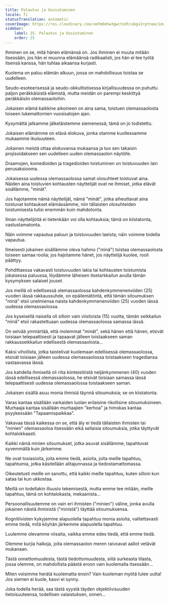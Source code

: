 ```yaml
---
title: Palautus ja Uusiutuminen
locale: fi
statusTranslation: automatic
coverImage: https://res.cloudinary.com/xmfm6mhw3gwctndtcubgx2rptnae/image/upload/v1740468922/small_cover_tratado_de_psicologia_revolucionaria_a4c0dca4e0.webp
sidebar:
    label: 25. Palautus ja Uusiutuminen
    order: 25
---
```

Ihminen on se, mitä hänen elämänsä on. Jos ihminen ei muuta mitään itsessään, jos hän ei muunna elämäänsä radikaalisti, jos hän ei tee työtä itsensä kanssa, hän tuhlaa aikaansa kurjasti.

Kuolema on paluu elämän alkuun, jossa on mahdollisuus toistaa se uudelleen.

Seudo-esoteerisessä ja seudo-okkultistisessa kirjallisuudessa on puhuttu paljon peräkkäisistä elämistä, mutta meidän on parempi keskittyä peräkkäisiin olemassaoloihin.

Jokaisen elämä kaikkine aikoineen on aina sama, toistuen olemassaolosta toiseen lukemattomien vuosisatojen ajan.

Kysymättä jatkamme jälkeläistemme siemenessä; tämä on jo todistettu.

Jokaisen elämämme on elävä elokuva, jonka otamme kuollessamme mukaamme ikuisuuteen.

Jokainen meistä ottaa elokuvansa mukaansa ja tuo sen takaisin projisoidakseen sen uudelleen uuden olemassaolon näytölle.

Draamojen, komedioiden ja tragedioiden toistuminen on toistuvuuden lain perusaksiooma.

Jokaisessa uudessa olemassaolossa samat olosuhteet toistuvat aina. Näiden aina toistuvien kohtausten näyttelijät ovat ne ihmiset, jotka elävät sisällämme, "minät".

Jos hajotamme nämä näyttelijät, nämä "minät", jotka aiheuttavat aina toistuvat kohtaukset elämässämme, niin tällaisten olosuhteiden toistumisesta tulisi enemmän kuin mahdotonta.

Ilman näyttelijöitä ei tietenkään voi olla kohtauksia; tämä on kiistatonta, vastustamatonta.

Näin voimme vapautua paluun ja toistuvuuden laeista; näin voimme todella vapautua.

Ilmeisesti jokainen sisällämme oleva hahmo ("minä") toistaa olemassaolosta toiseen samaa roolia; jos hajotamme hänet, jos näyttelijä kuolee, rooli päättyy.

Pohdittaessa vakavasti toistuvuuden lakia tai kohtausten toistumista jokaisessa paluussa, löydämme läheisen itsetarkkailun avulla tämän kysymyksen salaiset jouset.

Jos meillä oli edellisessä olemassaolossa kahdenkymmenenviiden (25) vuoden iässä rakkaussuhde, on epäilemätöntä, että tämän sitoumuksen "minä" etsii unelmiensa naista kahdenkymmenenviiden (25) vuoden iässä uudessa olemassaolossa.

Jos kyseisellä naisella oli silloin vain viisitoista (15) vuotta, tämän seikkailun "minä" etsii rakastettuaan uudessa olemassaolossa samassa iässä.

On selvää ymmärtää, että molemmat "minät", sekä hänen että hänen, etsivät toisiaan telepaattisesti ja tapaavat jälleen toistaakseen saman rakkausseikkailun edellisestä olemassaolosta...

Kaksi vihollista, jotka taistelivat kuolemaan edellisessä olemassaolossa, etsivät toisiaan jälleen uudessa olemassaolossa toistaakseen tragediansa vastaavassa iässä.

Jos kahdella ihmisellä oli riita kiinteistöistä neljänkymmenen (40) vuoden iässä edellisessä olemassaolossa, he etsivät toisiaan samassa iässä telepaattisesti uudessa olemassaolossa toistaakseen saman.

Jokaisen sisällä asuu monia ihmisiä täynnä sitoumuksia; se on kiistatonta.

Varas kantaa sisällään varkaiden luolan erilaisine rikollisine sitoumuksineen. Murhaaja kantaa sisällään murhaajien "kerhoa" ja himokas kantaa psyykessään "Tapaamispaikkaa".

Vakavaa tässä kaikessa on se, että äly ei tiedä tällaisten ihmisten tai "minien" olemassaoloa itsessään eikä sellaisia sitoumuksia, jotka täyttyvät kohtalokkaasti.

Kaikki nämä minien sitoumukset, jotka asuvat sisällämme, tapahtuvat syvemmällä kuin järkemme.

Ne ovat tosiasioita, joita emme tiedä, asioita, joita meille tapahtuu, tapahtumia, jotka käsitellään alitajunnassa ja tiedostamattomassa.

Oikeutetusti meille on sanottu, että kaikki meille tapahtuu, kuten silloin kun sataa tai kun ukkostaa.

Meillä on todellakin illuusio tekemisestä, mutta emme tee mitään, meille tapahtuu, tämä on kohtalokasta, mekaanista...

Persoonallisuutemme on vain eri ihmisten ("minien") väline, jonka avulla jokainen näistä ihmisistä ("ministä") täyttää sitoumuksensa.

Kognitiivisten kykyjemme alapuolella tapahtuu monia asioita, valitettavasti emme tiedä, mitä köyhän järkemme alapuolella tapahtuu.

Luulemme olevamme viisaita, vaikka emme edes tiedä, että emme tiedä.

Olemme kurjia halkoja, joita olemassaolon meren raivoavat aallot vetävät mukanaan.

Tästä onnettomuudesta, tästä tiedottomuudesta, siitä surkeasta tilasta, jossa olemme, on mahdollista päästä eroon vain kuolemalla itsessään...

Miten voisimme herätä kuolematta ensin? Vain kuoleman myötä tulee uutta! Jos siemen ei kuole, kasvi ei synny.

Joka todella herää, saa tästä syystä täyden objektiivisuuden tietoisuuteensa, todellisen valaistuksen, onnen...

